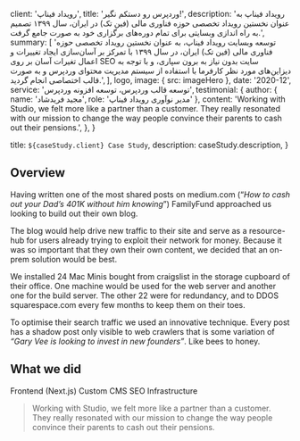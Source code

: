 
  client: 'رویداد فیناپ',
  title: 'وردپرس رو دستکم نگیر!',
  description:
    'رویداد فیناپ به عنوان نخستین رویداد تخصصی حوزه فناوری مالی (فین تک) در ایران، سال ۱۳۹۹ تصمیم به راه اندازی وبسایتی  برای تمام دوره‌های برگزاری خود به صورت جامع گرفت.',
  summary: [
    'توسعه وبسایت رویداد فیناپ، به عنوان نخستین رویداد تخصصی حوزه فناوری مالی (فین تک) ایران، در سال ۱۳۹۹ با تمرکز بر آسان‌سازی ایجاد تغییرات و اعمال تغیرات آسان بر روی SEO سایت بدون نیاز به برون سپاری، و با توجه به دیزاین‌های مورد نظر کارفرما با استفاده از سیستم مدیریت محتوای وردپرس و به صورت قالب اختصاصی انجام گردید.',
  ],
  logo,
  image: { src: imageHero },
  date: '2020-12',
  service: 'توسعه قالب وردپرس، توسعه افزونه وردپرس',
  testimonial: {
    author: { name: 'مجید فریدشاد', role: 'مدیر نوآوری رویداد فیناپ' },
    content:
      'Working with Studio, we felt more like a partner than a customer. They really resonated with our mission to change the way people convince their parents to cash out their pensions.',
  },
}

  title: `${caseStudy.client} Case Study`,
  description: caseStudy.description,
}

## Overview

Having written one of the most shared posts on medium.com (“_How to cash out your Dad’s 401K without him knowing_”) FamilyFund approached us looking to build out their own blog.

The blog would help drive new traffic to their site and serve as a resource-hub for users already trying to exploit their network for money. Because it was so important that they own their own content, we decided that an on-prem solution would be best.

We installed 24 Mac Minis bought from craigslist in the storage cupboard of their office. One machine would be used for the web server and another one for the build server. The other 22 were for redundancy, and to DDOS squarespace.com every few months to keep them on their toes.

To optimise their search traffic we used an innovative technique. Every post has a shadow post only visible to web crawlers that is some variation of _“Gary Vee is looking to invest in new founders”_. Like bees to honey.

## What we did

<TagList>
  <TagListItem>Frontend (Next.js)</TagListItem>
  <TagListItem>Custom CMS</TagListItem>
  <TagListItem>SEO</TagListItem>
  <TagListItem>Infrastructure</TagListItem>
</TagList>

<Blockquote
  author={{ name: 'Debra Fiscal', role: 'CEO of FamilyFund' }}
  image={{ src: imageDebraFiscal }}
>
  Working with Studio, we felt more like a partner than a customer. They really
  resonated with our mission to change the way people convince their parents to
  cash out their pensions.
</Blockquote>

<StatList>
  <StatListItem value="25%" label="Less traffic" />
  <StatListItem value="10x" label="Page load times" />
  <StatListItem value="15%" label="Higher infra costs" />
  <StatListItem value="$1.2M" label="Legal fees" />
</StatList>
